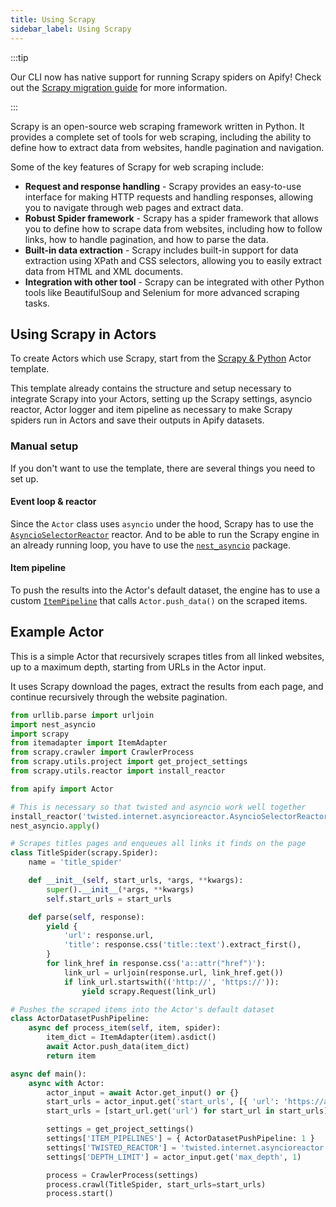```yaml
---
title: Using Scrapy
sidebar_label: Using Scrapy
---
```


:::tip

Our CLI now has native support for running Scrapy spiders on Apify! Check out the [Scrapy migration guide](https://docs.apify.com/cli/docs/integrating-scrapy) for more information.

:::

Scrapy is an open-source web scraping framework written in Python.
It provides a complete set of tools for web scraping, including the ability to define how to extract data from websites, handle pagination and navigation.

Some of the key features of Scrapy for web scraping include:

- **Request and response handling** - Scrapy provides an easy-to-use interface for making HTTP requests and handling responses,
allowing you to navigate through web pages and extract data.
- **Robust Spider framework** - Scrapy has a spider framework that allows you to define how to scrape data from websites,
including how to follow links, how to handle pagination, and how to parse the data.
- **Built-in data extraction** - Scrapy includes built-in support for data extraction using XPath and CSS selectors,
allowing you to easily extract data from HTML and XML documents.
- **Integration with other tool** - Scrapy can be integrated with other Python tools like BeautifulSoup and Selenium for more advanced scraping tasks.

## Using Scrapy in Actors

To create Actors which use Scrapy, start from the [Scrapy & Python](https://apify.com/templates?category=python) Actor template.

This template already contains the structure and setup necessary to integrate Scrapy into your Actors,
setting up the Scrapy settings, asyncio reactor, Actor logger and item pipeline
as necessary to make Scrapy spiders run in Actors and save their outputs in Apify datasets.

### Manual setup

If you don't want to use the template, there are several things you need to set up.

#### Event loop & reactor

Since the `Actor` class uses `asyncio` under the hood,
Scrapy has to use the [`AsyncioSelectorReactor`](https://docs.scrapy.org/en/latest/topics/asyncio.html) reactor.
And to be able to run the Scrapy engine in an already running loop,
you have to use the [`nest_asyncio`](https://pypi.org/project/nest-asyncio/) package.

#### Item pipeline

To push the results into the Actor's default dataset,
the engine has to use a custom [`ItemPipeline`](https://docs.scrapy.org/en/latest/topics/item-pipeline.html)
that calls `Actor.push_data()` on the scraped items.

## Example Actor

This is a simple Actor that recursively scrapes titles from all linked websites,
up to a maximum depth, starting from URLs in the Actor input.

It uses Scrapy download the pages, extract the results from each page, and continue recursively through the website pagination.

```python title="src/main.py"
from urllib.parse import urljoin
import nest_asyncio
import scrapy
from itemadapter import ItemAdapter
from scrapy.crawler import CrawlerProcess
from scrapy.utils.project import get_project_settings
from scrapy.utils.reactor import install_reactor

from apify import Actor

# This is necessary so that twisted and asyncio work well together
install_reactor('twisted.internet.asyncioreactor.AsyncioSelectorReactor')
nest_asyncio.apply()

# Scrapes titles pages and enqueues all links it finds on the page
class TitleSpider(scrapy.Spider):
    name = 'title_spider'

    def __init__(self, start_urls, *args, **kwargs):
        super().__init__(*args, **kwargs)
        self.start_urls = start_urls

    def parse(self, response):
        yield {
            'url': response.url,
            'title': response.css('title::text').extract_first(),
        }
        for link_href in response.css('a::attr("href")'):
            link_url = urljoin(response.url, link_href.get())
            if link_url.startswith(('http://', 'https://')):
                yield scrapy.Request(link_url)

# Pushes the scraped items into the Actor's default dataset
class ActorDatasetPushPipeline:
    async def process_item(self, item, spider):
        item_dict = ItemAdapter(item).asdict()
        await Actor.push_data(item_dict)
        return item

async def main():
    async with Actor:
        actor_input = await Actor.get_input() or {}
        start_urls = actor_input.get('start_urls', [{ 'url': 'https://apify.com' }])
        start_urls = [start_url.get('url') for start_url in start_urls]

        settings = get_project_settings()
        settings['ITEM_PIPELINES'] = { ActorDatasetPushPipeline: 1 }
        settings['TWISTED_REACTOR'] = 'twisted.internet.asyncioreactor.AsyncioSelectorReactor'
        settings['DEPTH_LIMIT'] = actor_input.get('max_depth', 1)

        process = CrawlerProcess(settings)
        process.crawl(TitleSpider, start_urls=start_urls)
        process.start()
```
